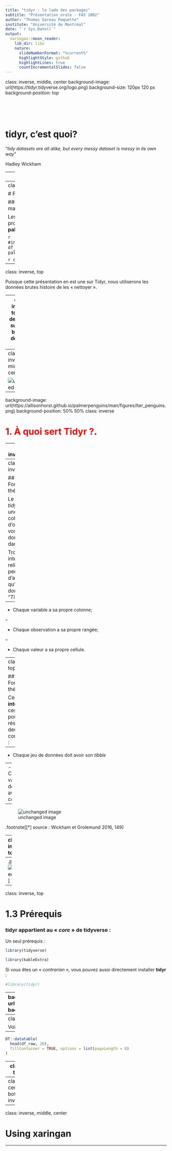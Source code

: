 ```yaml
---
title: "tidyr : la lada des packages"
subtitle: "Présentation orale - FAS 1002"
author: "Thomas Gareau Paquette"
institute: "Université de Montréal"
date: "`r Sys.Date()`"
output:
  xaringan::moon_reader:
    lib_dir: libs
    nature:
      slideNumberFormat: "%current%"
      highlightStyle: github
      highlightLines: true
      countIncrementalSlides: false
---
```

class: inverse, middle, center
background-image: url(https://tidyr.tidyverse.org/logo.png)
background-size: 120px 120 px
background-position: top

\
&nbsp;
\
&nbsp;

# tidyr, c'est quoi?


"*tidy datasets are all alike, but every messy dataset is messy in its own way*" 

Hadley Wickham 
<!-- c'est la promesse de plus de temps consacré à l'analyse -->

---
class: inverse, middle, center

# Prologue 

### Prononciation : le débat

#### / ˈtaɪdi ɑː / ?

Les experts ne s'entendent pas quant à la façon dont l'usager doit prononcer le néologisme « tidyr » :

![unchanged image](tidyr-poll.png)

<!-- Aussi, « tidyr » ne prend jamais de majuscule -->

---
class: inverse, top, center

# Prologue (suite)

### Les données que nous manipulerons

Les données que nous manipulerons proviennent du package **palmerpenguins** :

```r
#install.packages("palmerpenguins")
df_raw <- palmerpenguins::penguins_raw
```



```r
df <- palmerpenguins::penguins
```

--
class: inverse, top


Puisque cette présentation en est une sur Tidyr, nous utiliserons les données brutes histoire de les « nettoyer ». 


--
class: inverse, top
Plus de détails sur cette base de données [ici](https://allisonhorst.github.io/palmerpenguins/) 

---
class: inverse, middle, center

![unchanged image](https://allisonhorst.github.io/palmerpenguins/man/figures/lter_penguins.png)


---
background-image: url(https://allisonhorst.github.io/palmerpenguins/man/figures/lter_penguins.png)
background-position: 50% 50%
class: inverse

#  <span style="color:red">1. À quoi sert Tidyr ?</span>.
 

---
class: inverse, top

# 1 À quoi sert Tidyr ?

<!-- Expliquer image (variables, observations, values) -->

---
class: inverse, top


## 1.1 Fondements théoriques


Le « *data tidying* » est une façon cohérente d'organiser vos données dans R.


Trois règles inter-reliées permettent d'affirmer qu'un jeu de données est "*Tidy*" :

--


- Chaque variable a sa propre colonne;

--


- Chaque observation a sa propre rangée;

--


- Chaque valeur a sa propre cellule.


---
class: inverse, top

## 1.1 Fondements théoriques


Ces règles étant **inter-reliées**, ces règles pourraient être résumées en deux commandements : 



--

- Chaque jeu de données doit avoir son *tibble*



--
- Chaque variable doit être avoir sa colonne. 


--

<!-- L'adage veut que 80% de l'analyse des données soit consacrée au nettoyage et à la préparation des données. -->

![unchanged image](https://garrettgman.github.io/images/tidy-1.png)

.footnote[[*] source : Wickham et Grolemund 2016, 149]

---
class: inverse, top

## 1.2 Avantages du « Tidying »

.pull-left[
- Des données suivant une consistante permettent de développer les outils qui vous rendront plus efficaces;

- Placer les variables dans les colonnes permet à la nature vectorielle de R d'utiliser son plein potentiel;

- Des packages du *tidyverse* comme dplyr et ggplot2 sont conçus pour fonctionner avec des « *tidy data* »;


- Votre tranquilité d'esprit.
]

--
.pull-right[
![unchanged image](https://cdn.shopify.com/s/files/1/2975/7656/files/netflix-hero_600x.jpg?v=1545247760)
]

---
class: inverse, top

# 1.3 Prérequis

### tidyr appartient au « *core* » de tidyverse : 

Un seul prérequis :

```r
library(tidyverse)
```

```r
library(kableExtra)
```


Si vous êtes un « *contrarian* », vous pouvez aussi directement installer **tidyr** : 

```r
#library(tidyr)
```


---
background-image: url(https://allisonhorst.github.io/palmerpenguins/man/figures/lter_penguins.png)
background-position: 0% 0%

#  <span style="color:red">2. Utilisation </span>

\
&nbsp;
\
&nbsp;

## « the principles of tidy data seem so obivous that you might wonder if you'll ever encounter a dataset that isn't tidy. » 

 
---
class: top,

Voici notre banque de donnée avant le "tidying" :

--
```r
DT::datatable(
  head(df_raw, 20),
  fillContainer = TRUE, options = list(pageLength = 8)
)
```

---
class: top

## 2.1 *Spreading* et *Gathering*

« the principles of tidy data seem so obivous that you might wonder if you'll ever encounter a dataset that isn't tidy. » 





---
class: center, bottom, inverse


  
  
---
class: inverse, middle, center

# Using xaringan

---

